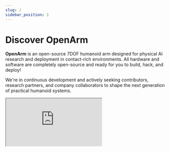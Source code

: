 ```yaml
---
slug: /
sidebar_position: 1
---
```



# Discover OpenArm

**OpenArm** is an open-source 7DOF humanoid arm designed for physical AI research and deployment in contact-rich environments. All hardware and software are completely open-source and ready for you to build, hack, and deploy!

We're in continuous development and actively seeking contributors, research partners, and company collaborators to shape the next generation of practical humanoid systems.

<div style={{ position: "relative", paddingBottom: "56.25%", height: 0, margin: "2rem 0", overflow: "hidden" }}>
  <iframe
    src="https://www.youtube.com/embed/6ZLM6f8kF4Q"
    title="YouTube video player"
    style={{
      position: "absolute",
      top: 0,
      left: 0,
      width: "100%",
      height: "100%", 
      border: 0
    }}
    allow="accelerometer; autoplay; clipboard-write; encrypted-media; gyroscope; picture-in-picture; web-share"
    allowFullScreen
  />
</div>

<div style={{
  display: 'flex',
  flexDirection: 'column',
  alignItems: 'center',
  marginTop: '3rem',
  marginBottom: '3rem'
}}>
  <div style={{
    border: '2px solid #ebebeb',
    borderRadius: '1rem',
    padding: '2.5rem 2rem',
    background: '#fff',
    boxShadow: '0 4px 10px rgba(0,0,0,0.08)',
    maxWidth: '100%',
    width: '100%',
    textAlign: 'center'
  }}>
    <h3 style={{ 
      margin: 0, 
      fontSize: '1.75rem', 
      color: '#111827', 
      fontWeight: '700' 
    }}>
      📦 Purchase Your OpenArm!
    </h3>
    <p style={{
      marginTop: '1rem',
      marginBottom: '1.5rem',
      fontSize: '1rem',
      color: '#374151',
      lineHeight: '1.6'
    }}>
      Get your OpenArm, assembled or DIY, and join the global community!<br/>
      Browse verified and certified manufacturers worldwide.
    </p>
    <a href="../purchase" style={{
      display: 'inline-block',
      padding: '10px 20px',
      backgroundColor: '#5FBBC7',
      color: 'white',
      textDecoration: 'none',
      borderRadius: '5px',
      fontWeight: '600'
    }}
    onMouseOver={(e) => {
      e.currentTarget.style.background = '#3b8089';
      e.currentTarget.style.transform = 'translateY(-2px)';
    }}
    onMouseOut={(e) => {
      e.currentTarget.style.background = '#5Fbbc7';
      e.currentTarget.style.transform = 'none';
    }}
    >Buy Now →</a>
  </div>
</div>

## What's Unique?

- **Human-Scale Design**
  OpenArm is designed with human-like proportions and dimensions, scaled for a person around 160-165cm tall. This provides an optimal balance between practical reach and manageable inertia for safe, responsive operation.

- **Safety-First Architecture**
  Built with QDD backdrivable motors and high compliance, OpenArm prioritizes safe human-robot interaction while maintaining practical payload capabilities (6.0kg peak / 4.1kg nominal) for real-world tasks.

- **Built for Durability**
  Critical structural components use aluminum and stainless steel construction, ensuring robust performance for repetitive data collection and continuous research use.

- **Fully Accessible & Buildable**
  Every component — from CNC parts and 3D-printed casings to electrical wiring — is designed to be purchasable and buildable by individual researchers and labs, with complete fabrication data provided.

- **Practical & Affordable**
  At 6,500 USD for a complete bimanual system, OpenArm delivers research-grade capabilities at a fraction of traditional humanoid robot costs, making advanced robotics accessible to more teams and applications.


<BlockImage src="getting-started/index/unique.png" alt="leader-follower" width="100%" />




